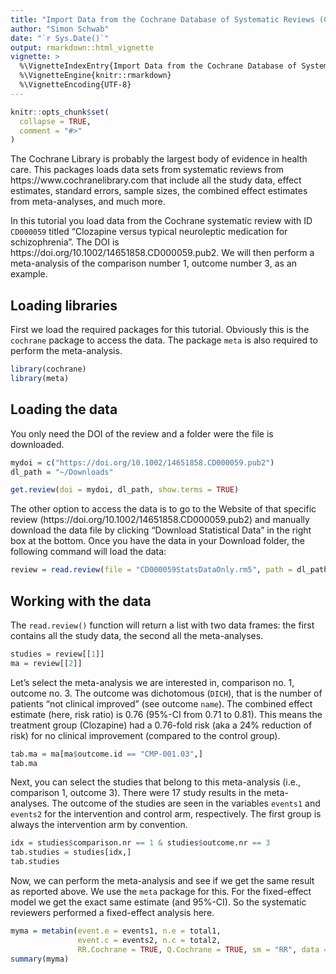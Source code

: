 ```yaml
---
title: "Import Data from the Cochrane Database of Systematic Reviews (CDSR)"
author: "Simon Schwab"
date: "`r Sys.Date()`"
output: rmarkdown::html_vignette
vignette: >
  %\VignetteIndexEntry{Import Data from the Cochrane Database of Systematic Reviews (CDSR)}
  %\VignetteEngine{knitr::rmarkdown}
  %\VignetteEncoding{UTF-8}
---
```


```r
knitr::opts_chunk$set(
  collapse = TRUE,
  comment = "#>"
)
```
The Cochrane Library is probably the largest body of evidence in health care. This packages loads data sets from systematic reviews from https://www.cochranelibrary.com that include all the study data, effect estimates, standard errors, sample sizes, the combined effect estimates from meta-analyses, and much more.

In this tutorial you load data from the Cochrane systematic review with ID `CD000059` titled "Clozapine versus typical neuroleptic medication for schizophrenia". The DOI is https://doi.org/10.1002/14651858.CD000059.pub2. We will then perform a meta-analysis of the comparison number 1, outcome number 3, as an example.

## Loading libraries

First we load the required packages for this tutorial. Obviously this is the `cochrane` package to access the data. The package `meta` is also required to perform the meta-analysis.
```r
library(cochrane)
library(meta)
```

## Loading the data

You only need the DOI of the review and a folder were the file is downloaded.
```r
mydoi = c("https://doi.org/10.1002/14651858.CD000059.pub2")
dl_path = "~/Downloads"

get.review(doi = mydoi, dl_path, show.terms = TRUE)
```

The other option to access the data is to go to the Website of that specific review (https://doi.org/10.1002/14651858.CD000059.pub2) and manually download the data file by clicking "Download Statistical Data" in the right box at the bottom. Once you have the data in your Download folder, the following command will load the data:
```r
review = read.review(file = "CD000059StatsDataOnly.rm5", path = dl_path)
```

## Working with the data

The `read.review()` function will return a list with two data frames: the first contains all the study data, the second all the meta-analyses.
```r
studies = review[[1]]
ma = review[[2]]
```

Let's select the meta-analysis we are interested in, comparison no. 1, outcome no. 3. The outcome was dichotomous (`DICH`), that is the number of patients "not clinical improved" (see outcome `name`). The combined effect estimate (here, risk ratio) is 0.76 (95%-CI from 0.71 to 0.81). This means the treatment group (Clozapine) had a 0.76-fold risk (aka a 24% reduction of risk) for no clinical improvement (compared to the control group).
```r
tab.ma = ma[ma$outcome.id == "CMP-001.03",]
tab.ma
```

Next, you can select the studies that belong to this meta-analysis (i.e., comparison 1, outcome 3). There were 17 study results in the meta-analyses. The outcome of the studies are seen in the variables `events1` and `events2` for the intervention and control arm, respectively. The first group is always the intervention arm by convention.

```r
idx = studies$comparison.nr == 1 & studies$outcome.nr == 3
tab.studies = studies[idx,]
tab.studies
```
Now, we can perform the meta-analysis and see if we get the same result as reported above. We use the `meta` package for this. For the fixed-effect model we get the exact same estimate (and 95%-CI). So the systematic reviewers performed a fixed-effect analysis here.

```r
myma = metabin(event.e = events1, n.e = total1,
               event.c = events2, n.c = total2,
               RR.Cochrane = TRUE, Q.Cochrane = TRUE, sm = "RR", data = tab.studies)
summary(myma)
```

